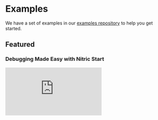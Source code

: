 
# Examples

We have a set of examples in our [examples repository](https://github.com/nitrictech/example-apps) to help you get started.

## Featured

### Debugging Made Easy with Nitric Start

<div>
  <div className="video-container">
    <iframe
      src="https://www.youtube-nocookie.com/embed/MlbQVtCpAB0"
      title="YouTube video player"
      frameBorder="0"
      allow="accelerometer; autoplay; clipboard-write; encrypted-media; gyroscope; picture-in-picture; web-share"
      allowFullScreen
    />
  </div>
</div>

### Build and Deploy a REST API for any Cloud

<div>
  <div className="video-container">
    <iframe
      src="https://www.youtube-nocookie.com/embed/PpIxtKDoL2Q"
      title="YouTube video player"
      frameBorder="0"
      allow="accelerometer; autoplay; clipboard-write; encrypted-media; gyroscope; picture-in-picture; web-share"
      allowFullScreen
    />
  </div>
</div>

## Official Examples

- [Multi-cloud video game](https://github.com/nitrictech/nitric-multi-cloud-demo)
- [A auto-scaling postgres db with Neon](https://github.com/nitrictech/example-apps/tree/main/neon-tasklist)
- [Secure Realtime chat app using Websockets, Next.js, Nitric and Clerk](https://github.com/davemooreuws/nchat)
- [A simple CockroachDB API](https://github.com/nitrictech/example-apps/tree/main/cockroach-example)
- [OpenAI embeddings with Supabase](https://github.com/nitrictech/example-apps/tree/main/openai-embeddings)
- [Stripe Payments](https://github.com/nitrictech/example-apps/tree/main/stripe-payments/typescript)
- [Fanning out processing for multi-tenant applications](https://github.com/nitrictech/example-apps/tree/main/fan-out)
- [A GraphQL API that captures profile information](https://github.com/nitrictech/example-apps/tree/main/neon-tasklist)
- [Check the status of a websites availability](https://github.com/nitrictech/example-apps/tree/main/website-status)

## Podcasts

- [Simplifying Cloud Complexity with Tim Holm](https://leeatchison.com/best-practices/simplifying-cloud-complexity-with-tim-holm-nitric-podcast/)
